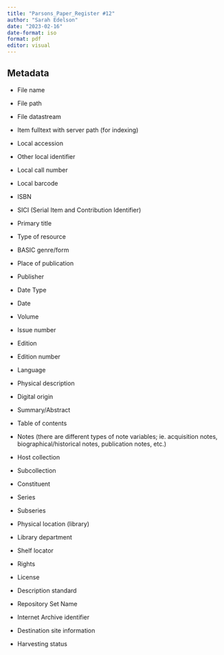 ```yaml
---
title: "Parsons_Paper_Register #12"
author: "Sarah Edelson"
date: "2023-02-16"
date-format: iso
format: pdf
editor: visual
---
```


## Metadata

-   File name

-   File path

-   File datastream

-   Item fulltext with server path (for indexing)

-   Local accession

-   Other local identifier

-   Local call number

-   Local barcode

-   ISBN

-   SICI (Serial Item and Contribution Identifier)

-   Primary title

-   Type of resource

-   BASIC genre/form

-   Place of publication

-   Publisher

-   Date Type

-   Date

-   Volume

-   Issue number

-   Edition

-   Edition number

-   Language

-   Physical description

-   Digital origin

-   Summary/Abstract

-   Table of contents

-   Notes (there are different types of note variables; ie. acquisition notes, biographical/historical notes, publication notes, etc.)

-   Host collection

-   Subcollection

-   Constituent

-   Series

-   Subseries

-   Physical location (library)

-   Library department

-   Shelf locator

-   Rights

-   License

-   Description standard

-   Repository Set Name

-   Internet Archive identifier

-   Destination site information

-   Harvesting status
